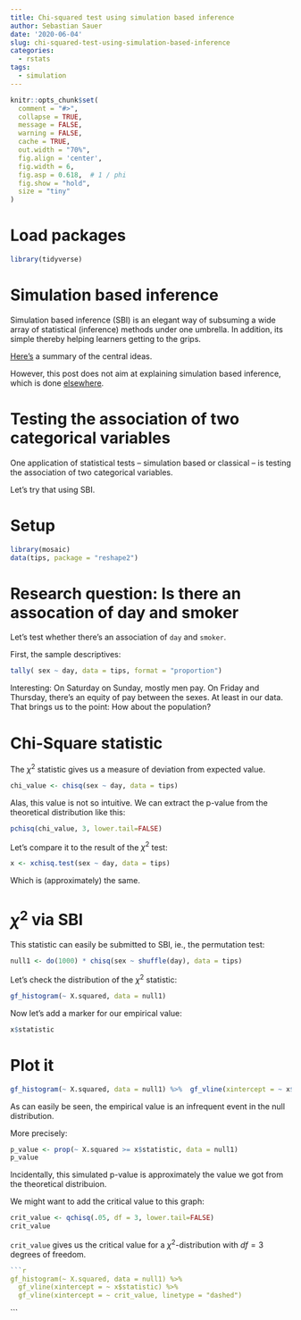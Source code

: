 ```yaml
---
title: Chi-squared test using simulation based inference
author: Sebastian Sauer
date: '2020-06-04'
slug: chi-squared-test-using-simulation-based-inference
categories:
  - rstats
tags:
  - simulation
---
```




```r
knitr::opts_chunk$set(
  comment = "#>",
  collapse = TRUE,
  message = FALSE,
  warning = FALSE,
  cache = TRUE,
  out.width = "70%",
  fig.align = 'center',
  fig.width = 6,
  fig.asp = 0.618,  # 1 / phi
  fig.show = "hold",
  size = "tiny"
)
```



# Load packages

```r
library(tidyverse)
```


# Simulation based inference 

Simulation based inference (SBI) is an elegant way of subsuming a wide array of statistical (inference) methods under one umbrella. In addition, its simple thereby helping learners getting to the grips.


[Here's](https://allendowney.blogspot.com/2016/06/there-is-still-only-one-test.html) a summary of the central ideas.

However, this post does not aim at explaining simulation based inference, which is done [elsewhere](http://mosaic-web.org/go/SM2-technique/).


# Testing the association of two categorical variables

One application of statistical tests -- simulation based or classical -- is testing the association of two categorical variables.

Let's try that using SBI.


# Setup

```r
library(mosaic)
data(tips, package = "reshape2")
```


# Research question: Is there an assocation of day and smoker


Let's test whether there's an association of `day` and `smoker`.


First, the sample descriptives:

```r
tally( sex ~ day, data = tips, format = "proportion")
```


Interesting: On Saturday on Sunday, mostly men pay. On Friday and Thursday, there's an equity of pay between the sexes. At least in our data. That brings us to the point: How about the population?


# Chi-Square statistic

The $\chi^2$ statistic gives us a measure of deviation from expected value.


```r
chi_value <- chisq(sex ~ day, data = tips)
```

Alas, this value is not so intuitive. We can extract the p-value from the theoretical distribution like this:

```r
pchisq(chi_value, 3, lower.tail=FALSE)
```

Let's compare it to the result of the $\chi^2$ test:


```r
x <- xchisq.test(sex ~ day, data = tips)
```

Which is (approximately) the same.



# $\chi^2$ via SBI

This statistic can easily be submitted to SBI, ie., the permutation test:

```r
null1 <- do(1000) * chisq(sex ~ shuffle(day), data = tips)
``` 

Let's check the distribution of the $\chi^2$ statistic:

```r
gf_histogram(~ X.squared, data = null1)
```


Now let's add a marker for our empirical value:


```r
x$statistic
```


# Plot it

```r
gf_histogram(~ X.squared, data = null1) %>%  gf_vline(xintercept = ~ x$statistic)
```

As can easily be seen, the empirical value is an infrequent event in the null distribution.

More precisely:

```r
p_value <- prop(~ X.squared >= x$statistic, data = null1)
p_value
```

Incidentally, this simulated p-value is approximately the value we got from the theoretical distribuion.



We might want to add the critical value to this graph:

```r
crit_value <- qchisq(.05, df = 3, lower.tail=FALSE)
crit_value
```


`crit_value` gives us the critical value for a $\chi^2$-distribution with $df=3$ degrees of freedom.




```r
```r
gf_histogram(~ X.squared, data = null1) %>% 
  gf_vline(xintercept = ~ x$statistic) %>% 
  gf_vline(xintercept = ~ crit_value, linetype = "dashed")
```
```




